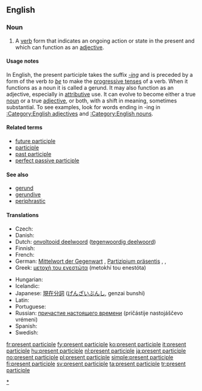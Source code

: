 ==English==
{{wikipedia}}

===Noun===
{{en-noun|sg=[[present]] [[participle]]}}

# {{grammar}} A [[verb]] form that indicates an ongoing action or state in the present and which can function as an [[adjective]].

====Usage notes====
In English, the present participle takes the suffix ''[[-ing]]'' and is preceded by a form of the verb ''to [[be]]'' to make the [[progressive tense]]s of a verb. When it functions as a noun it is called a gerund. It may also function as an adjective, especially in [[attributive]] use. It can evolve to become either a true [[noun]] or a true [[adjective]], or both, with a shift in meaning, sometimes substantial. To see examples, look for words ending in -ing in [[:Category:English adjectives]] and [[:Category:English nouns]].

====Related terms====
* [[future participle]] <!-- Latin futurus, venturus, amaturus... -->
* [[participle]]
* [[past participle]]
* [[perfect passive participle]]

====See also====
* [[gerund]]
* [[gerundive]]
* [[periphrastic]]

====Translations====
{{trans-top|verb form that indicates an ongoing action}}
* Czech: {{t-|cs|příčestí přítomné|n}}
* Danish: {{t|da|præsens  participium|n|c}}
* Dutch: [[onvoltooid deelwoord]] ([[tegenwoordig deelwoord]]) {{n}}
* Finnish: {{t-|fi|partisiipin preesens}}
* French: {{t+|fr|participe présent|m}}
* German: [[Mittelwort der Gegenwart]] {{n}}, [[Partizipium präsentis]] {{n}}, {{t|de|Partizip Präsens|n}}, {{t|de|Partizip I|n}}
* Greek: [[μετοχή του ενεστώτα]] (metokhí tou enestóta) {{f}}
{{trans-mid}}
* Hungarian: {{t-|hu|folyamatos melléknévi igenév}}
* Icelandic: {{t+|is|lýsingarháttur nútíðar|m}}
* Japanese: [[現在分詞]] ([[げんざいぶんし]], genzai bunshi)
* Latin: {{t|la|participium praesentis|m|n}}
* Portuguese: {{t+|pt|particípio presente|m}}
* Russian: [[причастие настоящего времени]] (pričástije nastojáščevo vrémeni) {{n}}
* Spanish: {{t+|es|participio presente|m}}
* Swedish: {{t|sv|presensparticip|c}}
{{trans-bottom}}

[[Category:English present participles|*]]

[[fr:present participle]]
[[fy:present participle]]
[[ko:present participle]]
[[it:present participle]]
[[hu:present participle]]
[[nl:present participle]]
[[ja:present participle]]
[[no:present participle]]
[[pl:present participle]]
[[simple:present participle]]
[[fi:present participle]]
[[sv:present participle]]
[[ta:present participle]]
[[tr:present participle]]